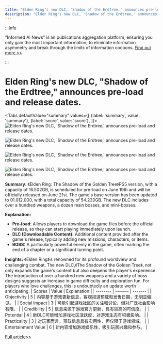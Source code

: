 ```yaml
---
title: "Elden Ring's new DLC, 'Shadow of the Erdtree,' announces pre-load and release dates."
description: "Elden Ring's new DLC, 'Shadow of the Erdtree,' announces pre-load and release dates."
---
```



:::info

"Informed AI News" is an publications aggregation platform, ensuring you only gain the most important information, to eliminate information asymmetry and break through the limits of information cocoons.  [Find out more >>](/docs/guides)

:::

# Elden Ring's new DLC, "Shadow of the Erdtree," announces pre-load and release dates.


<Tabs
	defaultValue="summary"
	values={[
	{label: 'summary', value: 'summary'},
	{label: 'score', value: 'score'},
]}>
<TabItem value="summary">
<img
  src="https://image.informedainews.com/2024/06/Vid-0wH-1717638955-0.jpg"
  alt="Elden Ring's new DLC, 'Shadow of the Erdtree,' announces pre-load and release dates."
/>

<img
  src="https://image.informedainews.com/2024/06/Vid-9c0-1717638955-1.jpg"
  alt="Elden Ring's new DLC, 'Shadow of the Erdtree,' announces pre-load and release dates."
/>

<img
  src="https://image.informedainews.com/2024/06/Vid-9mJ-1717638955-2.jpg"
  alt="Elden Ring's new DLC, 'Shadow of the Erdtree,' announces pre-load and release dates."
/>

<img
  src="https://image.informedainews.com/2024/06/Vid-pvy-1717638955-3.jpg"
  alt="Elden Ring's new DLC, 'Shadow of the Erdtree,' announces pre-load and release dates."
/>



**Summary:**
《Elden Ring: The Shadow of the Golden Tree》PS5 version, with a capacity of 16.502GB, is scheduled for pre-load on June 19th and will be officially released on June 21st. The game's base version has been updated to 01.012.000, with a total capacity of 54.230GB. The new DLC includes over a hundred weapons, a dozen main bosses, and mini-bosses.

**Explanation:**
- **Pre-load:** Allows players to download the game files before the official release, so they can start playing immediately upon launch.
- **DLC (Downloadable Content):** Additional content provided after the game's release, typically adding new missions, characters, or items.
- **BOSS:** A particularly powerful enemy in the game, often marking the end of a chapter or a significant turning point.

**Insights:**
《Elden Ring》is renowned for its profound worldview and challenging combat. The new DLC,《The Shadow of the Golden Tree》, not only expands the game's content but also deepens the player's experience. The introduction of over a hundred new weapons and a variety of boss designs suggests an increase in game difficulty and exploration fun. For players who love challenges, this is undoubtedly an update worth anticipating.
</TabItem>
<TabItem value="score">
	| Scores     | Value   | Explanation |
	| -------- | ------- | ------- |
	| Objectivity  | 5    | 内容基于游戏更新信息，客观报道预载和发售日期，无明显偏见。    |
	| Social Impact | 3     | 可能引起游戏社区的关注和讨论，但对广泛社会影响有限。    |
	| Credibility    | 5    | 信息来源于游戏官方更新，具有较高的可信度。    |
	| Potential    | 4    | 新DLC可能增加游戏社区活跃度，对游戏生态有积极影响。    |
	| Practicality    | 3    | 对玩家而言，预载信息具有实用性，但仅限于游戏领域。    |
	| Entertainment Value    | 6    | 新内容增加游戏娱乐性，吸引玩家兴趣和参与。    |
</TabItem>
</Tabs>

[Full article>>](https://www.gcores.com/articles/182962)
